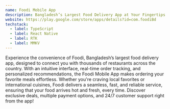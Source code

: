 ```yaml
---
name: Foodi Mobile App
description: Bangladesh’s Largest Food Delivery App at Your Fingertips with 500K downloads so far!!!
website: https://play.google.com/store/apps/details?id=com.foodiBd
techstack:
  - label: TypeScript
  - label: React Native
  - label: RTK
  - label: MMKV
---
```


Experience the convenience of Foodi, Bangladesh’s largest food delivery app, designed to connect you with thousands of restaurants across the country. With an intuitive interface, real-time order tracking, and personalized recommendations, the Foodi Mobile App makes ordering your favorite meals effortless. Whether you're craving local favorites or international cuisines, Foodi delivers a seamless, fast, and reliable service, ensuring that your food arrives hot and fresh, every time. Discover exclusive deals, multiple payment options, and 24/7 customer support right from the app!
